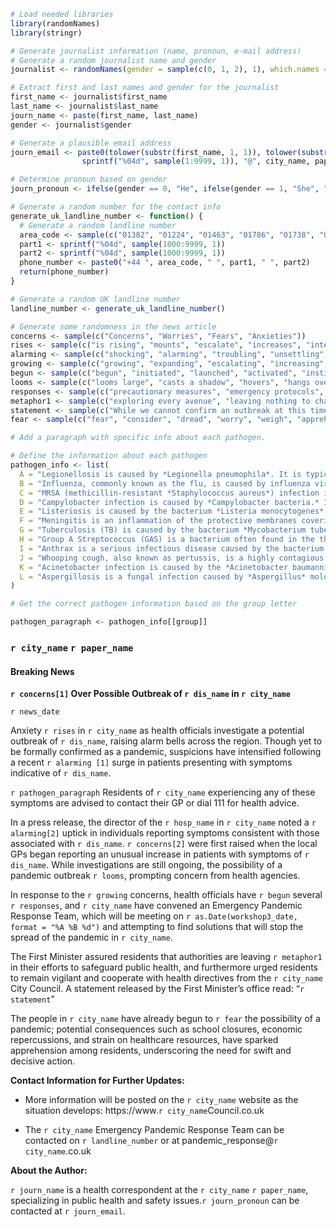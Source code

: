 ```r
# Load needed libraries
library(randomNames)
library(stringr)

# Generate journalist information (name, pronoun, e-mail address)
# Generate a random journalist name and gender
journalist <- randomNames(gender = sample(c(0, 1, 2), 1), which.names = "both", return.complete.data = TRUE)

# Extract first and last names and gender for the journalist
first_name <- journalist$first_name
last_name <- journalist$last_name
journ_name <- paste(first_name, last_name)
gender <- journalist$gender

# Generate a plausible email address
journ_email <- paste0(tolower(substr(first_name, 1, 1)), tolower(substr(last_name, 1, 1)), 
                sprintf("%04d", sample(1:9999, 1)), "@", city_name, paper_name, ".com")

# Determine pronoun based on gender
journ_pronoun <- ifelse(gender == 0, "He", ifelse(gender == 1, "She", "They"))

# Generate a random number for the contact info
generate_uk_landline_number <- function() {
  # Generate a random landline number
  area_code <- sample(c("01382", "01224", "01463", "01786", "01738", "01343"), 1)  # Sample some common area codes
  part1 <- sprintf("%04d", sample(1000:9999, 1))
  part2 <- sprintf("%04d", sample(1000:9999, 1))
  phone_number <- paste0("+44 ", area_code, " ", part1, " ", part2)
  return(phone_number)
}

# Generate a random UK landline number
landline_number <- generate_uk_landline_number()

# Generate some randomness in the news article
concerns <- sample(c("Concerns", "Worries", "Fears", "Anxieties"))
rises <- sample(c("is rising", "mounts", "escalate", "increases", "intensifies", "surges"), 1)
alarming <- sample(c("shocking", "alarming", "troubling", "unsettling", "disturbing", "concerning", "worrying", "frightening", "startling", "surprising", "astonishing", "astounding", "stunning", "disquieting", "distressing", "alarming"))
growing <- sample(c("growing", "expanding", "escalating", "increasing", "developing"), 1)
begun <- sample(c("begun", "initiated", "launched", "activated", "instigated"), 1)
looms <- sample(c("looms large", "casts a shadow", "hovers", "hangs over", "shadows the community", "dominates", "hovers", "emerges as a major concern"), 1)
responses <- sample(c("precautionary measures", "emergency protocols", "contingency plans", "preventive actions"), 1)
metaphor1 <- sample(c("exploring every avenue", "leaving nothing to chance", "leaving no option unexplored", "pursuing every lead", "covering all bases", "leaving no stone unturned"), 1)
statement <- sample(c("While we cannot confirm an outbreak at this time, we are treating this situation with the utmost seriousness.", "Despite the lack of confirmation regarding an outbreak, we are treating this matter with the utmost gravity.", "While there is no confirmation of an outbreak at this time, we are taking this situation very seriously.", "While we cannot confirm the presence of an outbreak right now, we are responding to this issue with the highest degree of seriousness."), 1)
fear <- sample(c("fear", "consider", "dread", "worry", "weigh", "apprehend"), 1)

# Add a paragraph with specific info about each pathogen. 

# Define the information about each pathogen
pathogen_info <- list(
  A = "Legionellosis is caused by *Legionella pneumophila*. It is typically transmitted through the inhalation of contaminated water droplets, such as those from air conditioning systems or hot tubs. Symptoms include fever, chills, cough, muscle aches, and headaches.",
  B = "Influenza, commonly known as the flu, is caused by influenza viruses. It spreads through respiratory droplets produced when infected individuals cough, sneeze, or talk. Symptoms include fever, cough, sore throat, runny or stuffy nose, body aches, headache, chills, and fatigue.",
  C = "MRSA (methicillin-resistant *Staphylococcus aureus*) infection is caused by a type of Staph bacteria that has become resistant to many of the antibiotics used to treat ordinary Staph infections. It can be spread through contact with an infected wound or by sharing personal items, such as towels or razors. Symptoms depend on the site of infection but may include skin infections, pneumonia, bloodstream infections, and surgical site infections.",
  D = "Campylobacter infection is caused by *Campylobacter bacteria.* It is typically spread through contaminated food, water, or contact with infected animals or their feces. Symptoms include diarrhea (often bloody), fever, abdominal pain, nausea, and vomiting.",
  E = "Listeriosis is caused by the bacterium *Listeria monocytogenes*. It is usually contracted by eating contaminated food, such as unpasteurized dairy products, deli meats, or produce. Symptoms include fever, muscle aches, nausea, and diarrhea.",
  F = "Meningitis is an inflammation of the protective membranes covering the brain and spinal cord. It can be caused by viruses, bacteria, or other microorganisms. Bacterial meningitis can be transmitted through respiratory droplets, direct contact with an infected person, or by consuming contaminated food or water. Symptoms include headache, fever, stiff neck, nausea, vomiting, and sensitivity to light.",
  G = "Tuberculosis (TB) is caused by the bacterium *Mycobacterium tuberculosis*. It spreads through the air when an infected person coughs or sneezes. Symptoms include coughing (sometimes with blood), chest pain, fatigue, fever, weight loss, and night sweats.",
  H = "Group A Streptococcus (GAS) is a bacterium often found in the throat and on the skin. It can cause a wide range of infections, from minor skin infections to severe diseases like strep throat, scarlet fever, and invasive group A streptococcal disease. It is usually spread through respiratory droplets or direct contact with an infected person.",
  I = "Anthrax is a serious infectious disease caused by the bacterium *Bacillus anthracis*. It can occur in three forms: cutaneous (skin), inhalation, and gastrointestinal. Inhalation anthrax is the most lethal form and can be contracted by inhaling spores from contaminated animal products or bioterrorism. Symptoms vary depending on the type of infection but may include fever, fatigue, cough, shortness of breath, nausea, vomiting, and abdominal pain.",
  J = "Whooping cough, also known as pertussis, is a highly contagious respiratory infection caused by the bacterium *Bordetella pertussis*. It spreads through respiratory droplets produced when an infected person coughs or sneezes. Symptoms typically start with cold-like symptoms and progress to severe coughing fits followed by a characteristic 'whooping' sound when inhaling.",
  K = "Acinetobacter infection is caused by the *Acinetobacter baumannii* bacterium. It is often associated with healthcare settings and can cause a variety of infections, including pneumonia, bloodstream infections, wound infections, and urinary tract infections. It can be transmitted through person-to-person contact or contact with contaminated surfaces. Symptoms vary depending on the site of infection.",
  L = "Aspergillosis is a fungal infection caused by *Aspergillus* molds. It can affect the respiratory system, skin, or other organs. It is commonly acquired by inhaling airborne spores from the environment. Symptoms depend on the type and location of the infection but may include fever, cough, chest pain, shortness of breath, and fatigue."
)

# Get the correct pathogen information based on the group letter

pathogen_paragraph <- pathogen_info[[group]]

```

### `r city_name` `r paper_name`

#### Breaking News

**`r concerns[1]` Over Possible Outbreak of `r dis_name` in `r city_name`**

`r news_date`

Anxiety `r rises` in `r city_name` as health officials investigate a potential outbreak of `r dis_name`, raising alarm bells across the region. Though yet to be formally confirmed as a pandemic, suspicions have intensified following a recent `r alarming [1]` surge in patients presenting with symptoms indicative of `r dis_name`.

`r pathogen_paragraph` Residents of `r city_name` experiencing any of these symptoms are advised to contact their GP or dial 111 for health advice. 

In a press release, the director of the `r hosp_name` in `r city_name` noted a `r alarming[2]` uptick in individuals reporting symptoms consistent with those associated with `r dis_name`. `r concerns[2]` were first raised when the local GPs began reporting an unusual increase in patients with symptoms of `r dis_name`. While investigations are still ongoing, the possibility of a pandemic outbreak `r looms`, prompting concern from health agencies.

In response to the `r growing` concerns, health officials have `r begun` several `r responses`, and `r city_name` have convened an Emergency Pandemic Response Team, which will be meeting on `r as.Date(workshop3_date, format = "%A %B %d")` and attempting to find solutions that will stop the spread of the pandemic in `r city_name`.

The First Minister assured residents that authorities are leaving `r metaphor1` in their efforts to safeguard public health, and furthermore urged residents to remain vigilant and cooperate with health directives from the `r city_name` City Council. A statement released by the First Minister's office read: "`r statement`" 

The people in `r city_name` have already begun to `r fear` the possibility of a pandemic; potential consequences such as school closures, economic repercussions, and strain on healthcare resources, have sparked apprehension among residents, underscoring the need for swift and decisive action.

**Contact Information for Further Updates:**

* More information will be posted on the `r city_name` website as the situation develops: https://www.`r city_name`Council.co.uk

* The `r city_name` Emergency Pandemic Response Team can be contacted on `r landline_number` or at pandemic_response@`r city_name`.co.uk

**About the Author:**

`r journ_name` is a health correspondent at the `r city_name` `r paper_name`, specializing in public health and safety issues.`r journ_pronoun` can be contacted at `r journ_email`.

